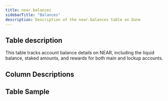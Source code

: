 ```yaml
---
title: near.balances
sidebarTitle: "Balances"
description: Description of the near.balances table on Dune
---
```


## Table description
This table tracks account balance details on NEAR, including the liquid balance, staked amounts, and rewards for both main and lockup accounts.

## Column Descriptions


<ColumnDescriptions tableSchema="near" tableName="balances" />

## Table Sample


<TableSample tableSchema="near" tableName="balances" />

